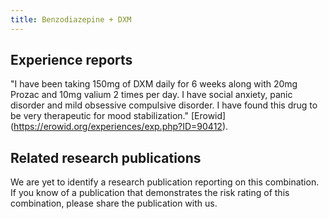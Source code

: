 ---
title: Benzodiazepine + DXM
---

## Experience reports
"I have been taking 150mg of DXM daily for 6 weeks along with 20mg Prozac and 10mg valium 2 times per day. I have social anxiety, panic disorder and mild obsessive compulsive disorder. I have found this drug to be very therapeutic for mood stabilization." [Erowid] (https://erowid.org/experiences/exp.php?ID=90412).

## Related research publications
We are yet to identify a research publication reporting on this combination. If you know of a publication that demonstrates the risk rating of this combination, please share the publication with us.
